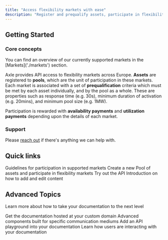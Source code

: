 ```yaml
---
title: "Access flexibility markets with ease"
description: "Register and prequalify assets, participate in flexibility markets, and monetize. "
---
```


## Getting Started
### Core concepts

<Tip>
  You can find an overview of our currently supported markets in the [Markets]('./markets') section.
</Tip>

Axle provides API access to flexibility markets across Europe. **Assets** are registered to **pools**,
which are the unit of participation in these markets. Each market is associated with a set of **prequalification** criteria
which must be met by each asset individually, and by the pool as a whole. These are properties such as response time (e.g. 30s), minimum duration of 
activation (e.g. 20mins), and minimum pool size (e.g. 1MW).

Participation is rewarded with **availability payments**
and **utilization payments** depending upon the details of each market. 

### Support
Please [reach out](founders@axle.energy) if there's anything we can help with.

## Quick links
<CardGroup>
  <Card title="Markets" icon="globe" href="./markets">
    Guidelines for participation in supported markets
  </Card>
  <Card title="Registering your first pool" icon="circle-play" href="./registering">
    Create a new Pool of assets and participate in flexibility markets
  </Card>
  <Card title="API Reference" icon="rectangle-terminal" href="./api-reference">
    Try out the API
  </Card>
  <Card title="Content Tips" icon="pen-nib" href="https://mintlify.com/docs/components/overview">
    Introduction on how to add and edit content
  </Card>
</CardGroup>

## Advanced Topics
Learn more about how to take your documentation to the next level

<CardGroup>
  <Card title="Custom Domains" icon="browser" href="https://mintlify.com/docs/settings/custom-domain/subdomain">
    Get the documentation hosted at your custom domain
  </Card>
  <Card title="Advanced Components" icon="paintbrush-pencil" href="https://mintlify.com/docs/components/advanced/accordion">
    Advanced components built for specific communication mediums
  </Card>
  <Card title="API Components" icon="square-code" href="https://mintlify.com/docs/api-components/overview">
    Add an API playground into your documentation
  </Card>
  <Card title="Analytics" icon="chart-mixed" href="https://mintlify.com/docs/analytics/supported-integrations">
    Learn how users are interacting with your documentation
  </Card>
</CardGroup>

